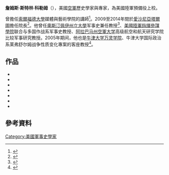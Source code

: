 {{noteTA
|G1=Military
|G2=地名
}}
{{Infobox scholar
| name=詹姆斯·斯特林·科勒姆
| region=美國
| main_interests =
*[[軍事史|軍事史]]
*[[第二次世界大戰|第二次世界大戰]]
*{{le|反叛亂作戰|Counter-insurgency}}
| notable_ideas=
| major_works=
*《閃電戰的根源：漢斯·馮·塞克特與德國軍事改革》
*《沃爾弗拉姆·馮·里希特霍芬：德國空戰大師》
}}
'''詹姆斯·斯特林·科勒姆'''（{{lang-en|James Sterling Corum}}{{bd|}}），美國[[空軍|空軍]]歷史學家與{{le|反叛亂作戰|Counter-insurgency}}專家，為美國陸軍預備役上校。

曾擔任[[索爾福德大學|索爾福德大學]]媒體與藝術學院的講師<ref>{{cite web|last1=|first1=|title=James Corum|url=https://www.seek.salford.ac.uk/profiles/JSCorum.jsp|website=University of Salford: SEEK: Salford Environment for Expertise and Knowledge|accessdate=5 February 2018|date=|archive-date=2019-11-12|archive-url=https://web.archive.org/web/20191112060105/http://www.seek.salford.ac.uk/profiles/JSCorum.jsp|dead-url=no}}</ref>。2009至2014年間於[[愛沙尼亞|愛沙尼亞]][[塔爾圖|塔爾圖]]{{le|波羅的海國防大學|Baltic Defence College}}擔任院長<ref>{{cite web|url= http://www.baltdefcol.org/?id=941|title= Dr. Augustine Meaher IV has been named the Baltic Defence College's new Dean|accessdate= 21 June 2016|author= |publisher= Baltic Defence College|quote= |archive-date= 2020-07-21|archive-url= https://web.archive.org/web/20200721222807/https://www.baltdefcol.org/?id=941|dead-url= no}}</ref>。他曾任[[奧斯汀佩伊州立大學|奧斯汀佩伊州立大學]]军事史兼任教授<ref name="apsu">{{cite web|url=http://www.apsu.edu/files/cogs/2008-09-GRADUATE-FACULTY.pdf|title=COLLEGE OF GRADUATE STUDIES|publisher=Apsu.Edu|date=2008–2009|accessdate=2012-09-02|archive-date=2016-03-04|archive-url=https://web.archive.org/web/20160304025955/http://www.apsu.edu/files/cogs/2008-09-GRADUATE-FACULTY.pdf|dead-url=no}}</ref>、{{le|萊文沃思堡|Fort Leavenworth}}[[美國陸軍指揮參謀學院|美國陸軍指揮參謀學院]]联合与多国作战系军事史教授、[[阿拉巴马州|阿拉巴马州]][[美國空軍大學|空軍大学]]高级航空和航天研究学院比较军事研究教授。2005年期间，他也是[[牛津大学万灵学院|牛津大学万灵学院]]、牛津大学国际政治系莱弗舒尔姆战争性质变化專案的客座教授<ref>{{Cite web |url=http://www.bdcol.ee/files/files/CV/James%20Corum.doc |title=Archived copy |access-date=2009-02-08 |archive-url=https://web.archive.org/web/20110516163944/http://www.bdcol.ee/files/files/CV/James%20Corum.doc |archive-date=2011-05-16 |dead-url=no }}</ref>。

==作品==
{{refbegin}}
*{{cite book |last1=Corum |first1=James S. |title=The Luftwaffe : creating the operational air war, 1918-1940 |url=https://archive.org/details/luftwaffecreatin00coru |year=1997 |publisher=University Press of Kansas |location=Lawrence |isbn=0-700-60836-2 |language=en}}
*{{cite book |last1=Corum |first1=James S. |title=The roots of Blitzkrieg : Hans von Seeckt and German military reform |year=1992 |publisher=University Press of Kansas |location=Lawrence, Kan. |isbn=0-700-60541-X |language=en}}
*{{cite book |last1=Corum |first1=James S. |title=Wolfram von Richthofen : master of the German air war |date=2008 |publisher=University Press of Kansas |location=Lawrence, Kan. |isbn=978-0-7006-1598-8 |language=en}}
*{{Cite book|title=Airpower in Small Wars: Fighting Insurgents and Terrorists |publisher = University Press of Kansas |year=2003 |isbn = 0-700-61240-8|oclc=51477066}}
*{{Cite book|title= Training Indigenous Forces in Counterinsurgency: a Tale of Two Insurgencies|publisher = Strategic Studies Institute, U.S. Army War College |year=2006|isbn = 1-584-87230-6|oclc=66526200}}
*{{Cite book|title=Fighting the War on Terror: a Counterinsurgency Strategy  |url=https://archive.org/details/fightingwaronter0000coru  |publisher =Zenith Press |year=2007|isbn = 978-0-760-32868-2|oclc=71243998}}
*{{cite book |last1=Corum |first1=James S. |title=Bad strategies : how major powers fail in counterinsurgency |url=https://archive.org/details/badstrategieshow0000coru |date=2008 |publisher=Zenith Press |location=Minneapolis, MN |isbn=978-0760330807 |language=en}}
{{refend}}
==參考資料==
{{reflist}}
[[Category:美國軍事史學家|Category:美國軍事史學家]]